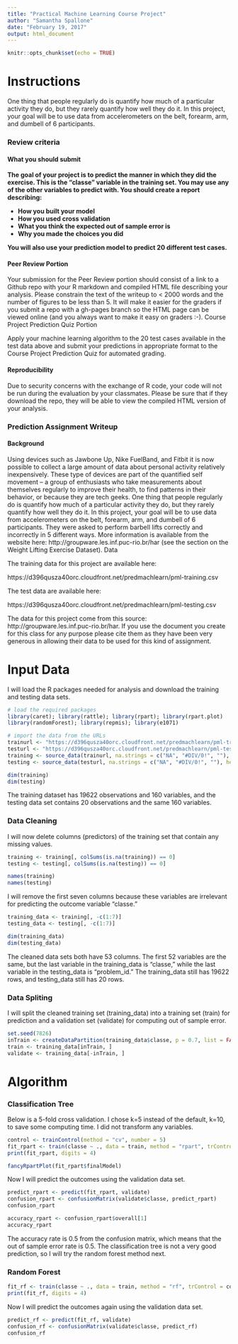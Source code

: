 ```yaml
---
title: "Practical Machine Learning Course Project"
author: "Samantha Spallone"
date: "February 19, 2017"
output: html_document
---
```


```r
knitr::opts_chunk$set(echo = TRUE)
```

# Instructions

One thing that people regularly do is quantify how much of a particular activity they do, but they rarely quantify how well they do it. In this project, your goal will be to use data from accelerometers on the belt, forearm, arm, and dumbell of 6 participants.

### Review criteria

#### What you should submit

**The goal of your project is to predict the manner in which they did the exercise. This is the "classe" variable in the training set. You may use any of the other variables to predict with. You should create a report describing:**

- **How you built your model**
- **How you used cross validation**
- **What you think the expected out of sample error is**
- **Why you made the choices you did**

**You will also use your prediction model to predict 20 different test cases.**

#### Peer Review Portion

Your submission for the Peer Review portion should consist of a link to a Github repo with your R markdown and compiled HTML file describing your analysis. Please constrain the text of the writeup to < 2000 words and the number of figures to be less than 5. It will make it easier for the graders if you submit a repo with a gh-pages branch so the HTML page can be viewed online (and you always want to make it easy on graders :-).
Course Project Prediction Quiz Portion

Apply your machine learning algorithm to the 20 test cases available in the test data above and submit your predictions in appropriate format to the Course Project Prediction Quiz for automated grading.

#### Reproducibility

Due to security concerns with the exchange of R code, your code will not be run during the evaluation by your classmates. Please be sure that if they download the repo, they will be able to view the compiled HTML version of your analysis.

### Prediction Assignment Writeup

#### Background

Using devices such as Jawbone Up, Nike FuelBand, and Fitbit it is now possible to collect a large amount of data about personal activity relatively inexpensively. These type of devices are part of the quantified self movement – a group of enthusiasts who take measurements about themselves regularly to improve their health, to find patterns in their behavior, or because they are tech geeks. One thing that people regularly do is quantify how much of a particular activity they do, but they rarely quantify how well they do it. In this project, your goal will be to use data from accelerometers on the belt, forearm, arm, and dumbell of 6 participants. They were asked to perform barbell lifts correctly and incorrectly in 5 different ways. More information is available from the website here: http://groupware.les.inf.puc-rio.br/har (see the section on the Weight Lifting Exercise Dataset).
Data

The training data for this project are available here:

https://d396qusza40orc.cloudfront.net/predmachlearn/pml-training.csv

The test data are available here:

https://d396qusza40orc.cloudfront.net/predmachlearn/pml-testing.csv

The data for this project come from this source: http://groupware.les.inf.puc-rio.br/har. If you use the document you create for this class for any purpose please cite them as they have been very generous in allowing their data to be used for this kind of assignment.

# Input Data

I will load the R packages needed for analysis and download the training and testing data sets.

```r
# load the required packages
library(caret); library(rattle); library(rpart); library(rpart.plot)
library(randomForest); library(repmis); library(e1071)
```

```r
# import the data from the URLs
trainurl <- "https://d396qusza40orc.cloudfront.net/predmachlearn/pml-training.csv"
testurl <- "https://d396qusza40orc.cloudfront.net/predmachlearn/pml-testing.csv"
training <- source_data(trainurl, na.strings = c("NA", "#DIV/0!", ""), header = TRUE)
testing <- source_data(testurl, na.strings = c("NA", "#DIV/0!", ""), header = TRUE)
```

```r
dim(training)
dim(testing)
```

The training dataset has 19622 observations and 160 variables, and the testing data set contains 20 observations and the same 160 variables.

### Data Cleaning

I will now delete columns (predictors) of the training set that contain any missing values.

```r
training <- training[, colSums(is.na(training)) == 0]
testing <- testing[, colSums(is.na(testing)) == 0]
```

```r
names(training)
names(testing)
```

I will remove the first seven columns because these variables are irrelevant for predicting the outcome variable "classe."

```r
training_data <- training[, -c(1:7)]
testing_data <- testing[, -c(1:7)]
```

```r
dim(training_data)
dim(testing_data)
```

The cleaned data sets both have 53 columns. The first 52 variables are the same, but the last variable in the training_data is "classe," while the last variable in the testing_data is "problem_id." The training_data still has 19622 rows, and testing_data still has 20 rows.

### Data Spliting

I will split the cleaned training set (training_data) into a training set (train) for prediction and a validation set (validate) for computing out of sample error.

```r
set.seed(7826) 
inTrain <- createDataPartition(training_data$classe, p = 0.7, list = FALSE)
train <- training_data[inTrain, ]
validate <- training_data[-inTrain, ]
```

# Algorithm

### Classification Tree

Below is a 5-fold cross validation. I chose k=5 instead of the default, k=10, to save some computing time. I did not transform any variables.

```r
control <- trainControl(method = "cv", number = 5)
fit_rpart <- train(classe ~ ., data = train, method = "rpart", trControl = control)
print(fit_rpart, digits = 4)
```

```r
fancyRpartPlot(fit_rpart$finalModel)
```

Now I will predict the outcomes using the validation data set.

```r
predict_rpart <- predict(fit_rpart, validate)
confusion_rpart <- confusionMatrix(validate$classe, predict_rpart)
confusion_rpart
```

```r
accuracy_rpart <- confusion_rpart$overall[1]
accuracy_rpart
```

The accuracy rate is 0.5 from the confusion matrix, which means that the out of sample error rate is 0.5. The classification tree is not a very good prediction, so I will try the random forest method next.

### Random Forest

```r
fit_rf <- train(classe ~ ., data = train, method = "rf", trControl = control)
print(fit_rf, digits = 4)
```

Now I will predict the outcomes again using the validation data set.

```r
predict_rf <- predict(fit_rf, validate)
confusion_rf <- confusionMatrix(validate$classe, predict_rf)
confusion_rf
```

